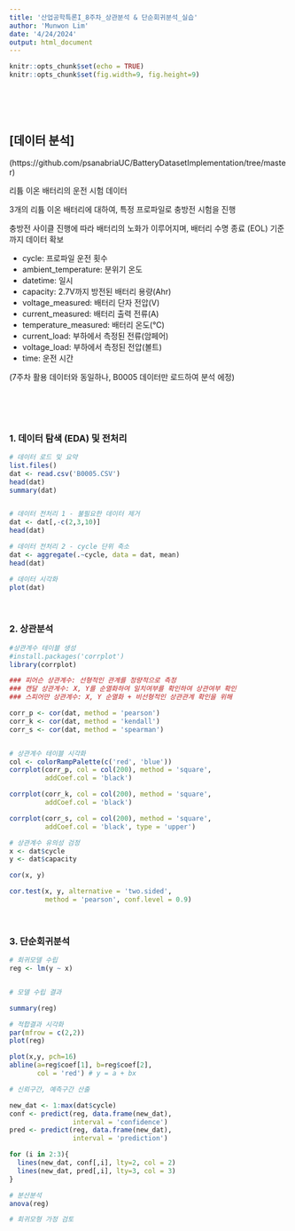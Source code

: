 ```yaml
---
title: '산업공학특론I_8주차_상관분석 & 단순회귀분석_실습'
author: 'Munwon Lim'
date: '4/24/2024'
output: html_document
---
```


```r
knitr::opts_chunk$set(echo = TRUE)
knitr::opts_chunk$set(fig.width=9, fig.height=9)
```

<br>
<br>
<br>



## [데이터 분석]

(https://github.com/psanabriaUC/BatteryDatasetImplementation/tree/master)

리튬 이온 배터리의 운전 시험 데이터 

3개의 리튬 이온 배터리에 대하여, 특정 프로파일로 충방전 시험을 진행

충방전 사이클 진행에 따라 배터리의 노화가 이루어지며, 배터리 수명 종료 (EOL) 기준까지 데이터 확보

* cycle: 프로파일 운전 횟수
* ambient_temperature: 분위기 온도
* datetime: 일시
* capacity: 2.7V까지 방전된 배터리 용량(Ahr)
* voltage_measured: 배터리 단자 전압(V)
* current_measured: 배터리 출력 전류(A)
* temperature_measured: 배터리 온도(℃)
* current_load: 부하에서 측정된 전류(암페어)
* voltage_load: 부하에서 측정된 전압(볼트)
* time: 운전 시간

(7주차 활용 데이터와 동일하나, B0005 데이터만 로드하여 분석 에정)

<br>
<br>
<br>

### 1. 데이터 탐색 (EDA) 및 전처리
```r

# 데이터 로드 및 요약
list.files()
dat <- read.csv('B0005.CSV')
head(dat)
summary(dat)


# 데이터 전처리 1 - 불필요한 데이터 제거
dat <- dat[,-c(2,3,10)]
head(dat)

# 데이터 전처리 2 - cycle 단위 축소
dat <- aggregate(.~cycle, data = dat, mean)
head(dat)

# 데이터 시각화
plot(dat)


```

<br>

### 2. 상관분석
```r

#상관계수 테이블 생성
#install.packages('corrplot')
library(corrplot)

### 피어슨 상관계수: 선형적인 관계를 정량적으로 측정
### 캔달 상관계수: X, Y를 순열화하여 일치여부를 확인하여 상관여부 확인
### 스피어만 상관계수: X, Y 순열화 + 비선형적인 상관관계 확인을 위해

corr_p <- cor(dat, method = 'pearson')
corr_k <- cor(dat, method = 'kendall')
corr_s <- cor(dat, method = 'spearman')


# 상관계수 테이블 시각화
col <- colorRampPalette(c('red', 'blue'))
corrplot(corr_p, col = col(200), method = 'square',
         addCoef.col = 'black')

corrplot(corr_k, col = col(200), method = 'square',
         addCoef.col = 'black')

corrplot(corr_s, col = col(200), method = 'square',
         addCoef.col = 'black', type = 'upper')

# 상관계수 유의성 검정
x <- dat$cycle
y <- dat$capacity

cor(x, y)

cor.test(x, y, alternative = 'two.sided',
         method = 'pearson', conf.level = 0.9)
```



<br>

### 3. 단순회귀분석

```r

# 회귀모델 수립
reg <- lm(y ~ x)


# 모델 수립 결과

summary(reg)

# 적합결과 시각화
par(mfrow = c(2,2))
plot(reg)

plot(x,y, pch=16)
abline(a=reg$coef[1], b=reg$coef[2],
       col = 'red') # y = a + bx

# 신뢰구간, 예측구간 산출

new_dat <- 1:max(dat$cycle)
conf <- predict(reg, data.frame(new_dat), 
                interval = 'confidence')
pred <- predict(reg, data.frame(new_dat), 
                interval = 'prediction')

for (i in 2:3){
  lines(new_dat, conf[,i], lty=2, col = 2)
  lines(new_dat, pred[,i], lty=3, col = 3)
}

# 분산분석
anova(reg)

# 회귀모형 가정 검토

```